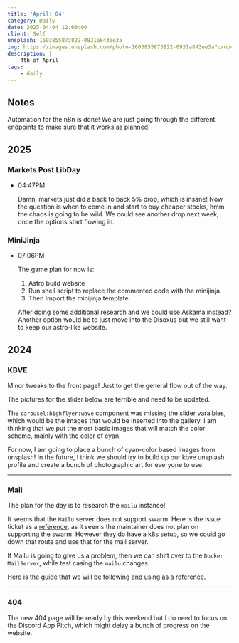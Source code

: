 ```yaml
---
title: 'April: 04'
category: Daily
date: 2025-04-04 12:00:00
client: Self
unsplash: 1603855873822-0931a843ee3a
img: https://images.unsplash.com/photo-1603855873822-0931a843ee3a?crop=entropy&cs=srgb&fm=jpg&ixid=MnwzNjM5Nzd8MHwxfHJhbmRvbXx8fHx8fHx8fDE2ODE3NDg2ODY&ixlib=rb-4.0.3&q=85
description: |
    4th of April
tags:
    - daily
---
```


## Notes

Automation for the n8n is done! We are just going through the different endpoints to make sure that it works as planned.


## 2025

### Markets Post LibDay

-   04:47PM

    Damn, markets just did a back to back 5% drop, which is insane!
    Now the question is when to come in and start to buy cheaper stocks, hmm the chaos is going to be wild.
    We could see another drop next week, once the options start flowing in.

### MiniJinja

-   07:06PM

    The game plan for now is:
    1. Astro build website
    2. Run shell script to replace the commented code with the minijinja.
    3. Then Import the minijinja template.

    After doing some additional research and we could use Askama instead?
    Another option would be to just move into the Disoxus but we still want to keep our astro-like website.

## 2024

### KBVE

Minor tweaks to the front page! Just to get the general flow out of the way.

The pictures for the slider below are terrible and need to be updated.

The `carousel:highflyer:wave` component was missing the slider varaibles, which would be the images that would be inserted into the gallery.
I am thinking that we put the most basic images that will match the color scheme, mainly with the color of cyan.

For now, I am going to place a bunch of cyan-color based images from unsplash!
In the future, I think we should try to build up our kbve unsplash profile and create a bunch of photographic art for everyone to use.


---


### Mail

The plan for the day is to research the `mailu` instance!

It seems that the `Mailu` server does not support swarm. 
Here is the issue ticket as a [reference](https://github.com/Mailu/Mailu/discussions/3128), as it seems the maintainer does not plan on supporting the swarm.
However they do have a k8s setup, so we could go down that route and use that for the mail server.

If Mailu is going to give us a problem, then we can shift over to the `Docker MailServer`, while test casing the `mailu` changes.

Here is the guide that we will be [following and using as a reference.](https://docker-mailserver.github.io/docker-mailserver/latest/examples/tutorials/basic-installation/)


---

### 404

The new 404 page will be ready by this weekend but I do need to focus on the Discord App Pitch, which might delay a bunch of progress on the website.
